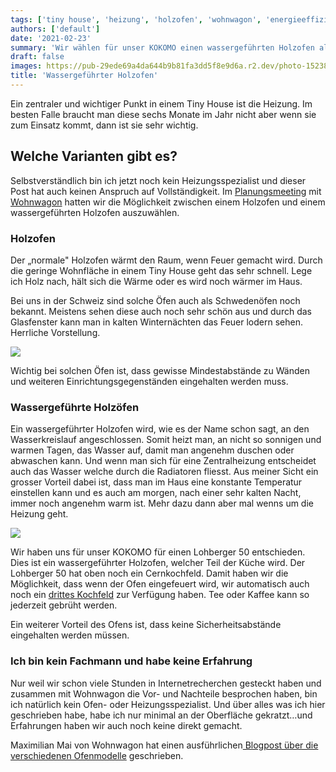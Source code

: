 ```yaml
---
tags: ['tiny house', 'heizung', 'holzofen', 'wohnwagon', 'energieeffizienz']
authors: ['default']
date: '2021-02-23'
summary: 'Wir wählen für unser KOKOMO einen wassergeführten Holzofen als Heizungsmethode, der das Haus konstant warm hält und zusätzlich als drittes Kochfeld fungiert.'
draft: false
images: https://pub-29ede69a4da644b9b81fa3dd5f8e9d6a.r2.dev/photo-1523861751938-121b5323b48b-scaled.webp
title: 'Wassergeführter Holzofen'
---
```


Ein zentraler und wichtiger Punkt in einem Tiny House ist die Heizung. Im
besten Falle braucht man diese sechs Monate im Jahr nicht aber wenn sie zum
Einsatz kommt, dann ist sie sehr wichtig.

## Welche Varianten gibt es?

Selbstverständlich bin ich jetzt noch kein Heizungsspezialist und dieser Post
hat auch keinen Anspruch auf Vollständigkeit. Im
[Planungsmeeting](https://www.kokomo.house/erstes-planungsmeeting-mit-wohnwagon/) mit [Wohnwagon](http://www.wohnwagon.at) hatten wir die
Möglichkeit zwischen einem Holzofen und einem wassergeführten Holzofen
auszuwählen.

### Holzofen

Der „normale" Holzofen wärmt den Raum, wenn Feuer gemacht wird. Durch die
geringe Wohnfläche in einem Tiny House geht das sehr schnell. Lege ich Holz
nach, hält sich die Wärme oder es wird noch wärmer im Haus.

Bei uns in der Schweiz sind solche Öfen auch als Schwedenöfen noch bekannt.
Meistens sehen diese auch noch sehr schön aus und durch das Glasfenster kann
man in kalten Winternächten das Feuer lodern sehen. Herrliche Vorstellung.

![]({IMAGE_PATH}/novia-1-w.webp)

Wichtig bei solchen Öfen ist, dass gewisse Mindestabstände zu Wänden und
weiteren Einrichtungsgegenständen eingehalten werden muss.

### Wassergeführte Holzöfen

Ein wassergeführter Holzofen wird, wie es der Name schon sagt, an den
Wasserkreislauf angeschlossen. Somit heizt man, an nicht so sonnigen und
warmen Tagen, das Wasser auf, damit man angenehm duschen oder abwaschen kann.
Und wenn man sich für eine Zentralheizung entscheidet auch das Wasser welche
durch die Radiatoren fliesst. Aus meiner Sicht ein grosser Vorteil dabei ist,
dass man im Haus eine konstante Temperatur einstellen kann und es auch am
morgen, nach einer sehr kalten Nacht, immer noch angenehm warm ist. Mehr dazu
dann aber mal wenns um die Heizung geht.

![]({IMAGE_PATH}/lohberger_kuechenherd_lm50_classic_ceran_2.webp)

Wir haben uns für unser KOKOMO für einen Lohberger 50 entschieden. Dies ist
ein wassergeführter Holzofen, welcher Teil der Küche wird. Der Lohberger 50
hat oben noch ein Cernkochfeld. Damit haben wir die Möglichkeit, dass wenn der
Ofen eingefeuert wird, wir automatisch auch noch ein [drittes Kochfeld](https://www.kokomo.house/zweiter-planungsworkshop-mit-wohnwagon/) zur Verfügung haben. Tee oder Kaffee kann so jederzeit gebrüht
werden.

Ein weiterer Vorteil des Ofens ist, dass keine Sicherheitsabstände eingehalten
werden müssen.

### Ich bin kein Fachmann und habe keine Erfahrung

Nur weil wir schon viele Stunden in Internetrecherchen gesteckt haben und
zusammen mit Wohnwagon die Vor- und Nachteile besprochen haben, bin ich
natürlich kein Ofen- oder Heizungsspezialist. Und über alles was ich hier
geschrieben habe, habe ich nur minimal an der Oberfläche gekratzt…und
Erfahrungen haben wir auch noch keine direkt gemacht.

Maximilian Mai von Wohnwagon hat einen ausführlichen[ Blogpost über die verschiedenen Ofenmodelle](https://www.wohnwagon.at/holzoefen-fuers-tiny-house/) geschrieben.
